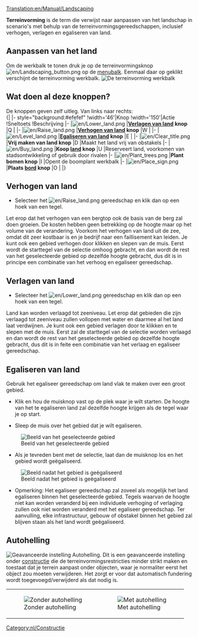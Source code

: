 [[Translation:en/Manual/Landscaping]]
{{nl/Tutorial}}{{nl/Inhoudsopgave}}

'''Terreinvorming''' is de term die verwijst naar aanpassen van het landschap in scenario's met behulp van de terreinvormingsgereedschappen, inclusief verhogen, verlagen en egaliseren van land.

==Aanpassen van het land==
Om de werkbalk te tonen druk je op de terreinvormingsknop [[File:en/Landscaping button.png]] op de [[nl/Manual/Spelinterface#De_menubalk|menubalk]]. Eenmaal daar op geklikt verschijnt de terreinvorming werkbalk.
[[File:nl/Terreinvorming1.png|none|frame|De terreinvorming werkbalk]]

==Wat doen al deze knoppen?==
De knoppen geven zelf uitleg. Van links naar rechts:<br>
{| {{en/Wikitable}}
|- style="background:#efefef"
!width='46'|Knop
!width='150'|Actie
!Sneltoets
!Beschrijving
|-
|[[File:en/Lower land.png]]
|'''[[nl/Manual/Terreinvorming#Verlagen_van_land|Verlagen van land]] knop'''
|Q
|
|-
|[[File:en/Raise land.png]]
|'''[[nl/Manual/Terreinvorming#Verhogen_van_land|Verhogen van land]] knop'''
|W
|
|-
|[[File:en/Level land.png]]
|'''[[nl/Manual/Terreinvorming#Egaliseren_van_land|Egaliseren van land]] knop'''
|E
|
|-
|[[File:en/Clear title.png]]
|'''Vrij maken van land knop'''
|D
|Maakt het land vrij van obstakels
|-
|[[File:en/Buy land.png]]
|'''Koop [[en/Manual/Land|land]] knop'''
|U
|Reserveert land, voorkomen van stadsontwikkeling of gebruik door rivalen
|-
|[[File:en/Plant trees.png]]
|'''Plant bomen knop'''
|I
|Opent de boomplant werkbalk
|-
|[[File:en/Place sign.png]]
|'''Plaats [[en/Manual/Sign|bord]] knop'''
|O
|
|}

==Verhogen van land==
* Selecteer het [[File:en/Raise land.png]] gereedschap en klik dan op een hoek van een tegel.
Let erop dat het verhogen van een bergtop ook de basis van de berg zal doen groeien. De kosten hebben geen betrekking op de hoogte maar op het volume van de verandering. Voorkom het verhogen van land uit de zee, omdat dit zeer kostbaar is en je bedrijf naar een faillisement kan leiden.
Je kunt ook een gebied verhogen door klikken en slepen van de muis. Eerst wordt de starttegel van de selectie omhoog gebracht, en dan wordt de rest van het geselecteerde gebied op dezelfde hoogte gebracht, dus dit is in principe een combinatie van het verhoog en egaliseer gereedschap.

==Verlagen van land==
* Selecteer het [[File:en/Lower land.png]] gereedschap en klik dan op een hoek van een tegel.
Land kan worden verlaagd tot zeeniveau. Let erop dat gebieden die zijn verlaagd tot zeeniveau zullen vollopen met water en daarmee al het land laat verdwijnen.
Je kunt ook een gebied verlagen door te klikken en te slepen met de muis. Eerst zal de starttegel van de selectie worden verlaagd en dan wordt de rest van het geselecteerde gebied op dezelfde hoogte gebracht, dus dit is in feite een combinatie van het verlaag en egaliseer gereedschap.

==Egaliseren van land==
Gebruik het egaliseer gereedschap om land vlak te maken over een groot gebied.

*Klik en hou de muisknop vast op de plek waar je wilt starten. De hoogte van het te egaliseren land zal dezelfde hoogte krijgen als de tegel waar je op start.

*Sleep de muis over het gebied dat je wilt egaliseren.
[[File:en/Level land before.png|center|none|frame|Beeld van het geselecteerde gebied]]

*Als je tevreden bent met de selectie, laat dan de muisknop los en het gebied wordt geëgaliseerd.
[[File:en/Level land after.png|center|none|frame|Beeld nadat het gebied is geëgaliseerd]]

*Opmerking: Het egaliseer gereedschap zal zoveel als mogelijk het land egaliseren binnen het geselecteerde gebied. Tegels waarvan de hoogte niet kan worden veranderd bij een individuele verhoging of verlaging zullen ook niet worden veranderd met het egaliseer gereedschap. Ter aanvulling, elke infrastructuur, gebouw of obstakel binnen het gebied zal blijven staan als het land wordt geëgaliseerd.

==Autohelling==
[[File:nl/Terreinvorming4.png|right|frame|Geavanceerde instelling ''Autohelling''.]]
Dit is een geavanceerde instelling onder [[nl/Manual/Constructie|constructie]] die de terreinvormingsrestricties minder strikt maken en toestaat dat je terrein aanpast onder objecten, waar je normaliter eerst het object zou moeten verwijderen. Het zorgt er voor dat automatisch fundering wordt toegevoegd/verwijderd als dat nodig is.
{|
|[[File:nl/Terreinvorming2.png|none|frame|Zonder autohelling]]
|[[File:en/Terreinvorming3.png|none|frame|Met autohelling]]
|}

{{nl/Kenmerken|0.6}}
[[Category:nl/Constructie]]